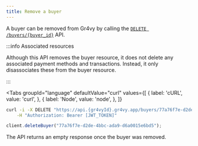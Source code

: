 ```yaml
---
title: Remove a buyer
---
```



A buyer can be removed from Gr4vy by calling the
[`DELETE /buyers/{buyer_id}`][api] API.

:::info Associated resources

Although this API removes the buyer resource, it does not delete any associated
payment methods and transactions. Instead, it only disassociates these from the
buyer resource.

:::

<Tabs
  groupId="language"
  defaultValue="curl"
  values={[
    { label: 'cURL', value: 'curl', },
    { label: 'Node', value: 'node', },
  ]}
>
  <TabItem value="curl">

```bash
curl -i -X DELETE "https://api.{gr4vyId}.gr4vy.app/buyers/77a76f7e-d2de-4bbc-ada9-d6a0015e6bd5" \
    -H "Authorization: Bearer [JWT_TOKEN]"
```

  </TabItem>
  <TabItem value="node">

```js
client.deleteBuyer("77a76f7e-d2de-4bbc-ada9-d6a0015e6bd5");
```

  </TabItem>
</Tabs>

The API returns an empty response once the buyer was removed.

[api]: /reference#operation/delete-buyer

